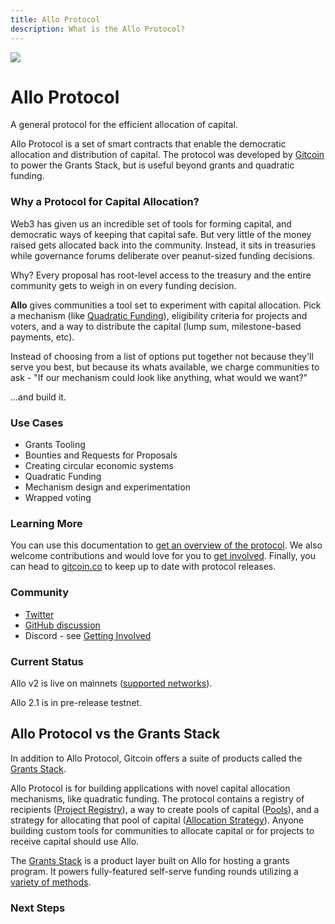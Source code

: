 ```yaml
---
title: Allo Protocol
description: What is the Allo Protocol?
---
```


<div className="mb-12 mt-16 flex flex-col items-center">
  <img src="/Allo_Logomark_Green.png" className="max-h-16 mb-3" />
  <h1 className="font-extrabold text-4xl title">Allo Protocol</h1>
  <p className="text-xl">A general protocol for the efficient allocation of capital.</p>
</div>

Allo Protocol is a set of smart contracts that enable the democratic allocation
and distribution of capital. The protocol was developed by [ Gitcoin
](https://www.gitcoin.co/) to power the Grants Stack, but is useful beyond
grants and quadratic funding.

### Why a Protocol for Capital Allocation?

Web3 has given us an incredible set of tools for forming capital, and
democratic ways of keeping that capital safe. But very little of the money raised gets
allocated back into the community. Instead, it sits in treasuries while governance forums
deliberate over peanut-sized funding decisions.

Why?
Every proposal has root-level access to the treasury and the entire
community gets to weigh in on every funding decision.

**Allo** gives communities a tool set to experiment with capital allocation. Pick
a mechanism (like [Quadratic Funding](https://support.gitcoin.co/gitcoin-knowledge-base/gitcoin-grants-program/mechanisms/quadratic-funding)),
eligibility criteria for projects and voters, and a way to distribute the capital
(lump sum, milestone-based payments, etc).

Instead of choosing from a list of options put together not because they'll serve
you best, but because its whats available, we charge communities to ask - "If our
mechanism could look like anything, what would we want?"

...and build it.

### Use Cases

- Grants Tooling
- Bounties and Requests for Proposals
- Creating circular economic systems
- Quadratic Funding
- Mechanism design and experimentation
- Wrapped voting

### Learning More

You can use this documentation to [get an overview of the
protocol](/overview). We also welcome contributions and would love for
you to [get involved](development/getting-involved.md). Finally, you can head to
[gitcoin.co](https://www.gitcoin.co) to keep up to date with protocol releases.

### Community

- [ Twitter ](https://twitter.com/alloprotocol)
- [ GitHub discussion ](https://github.com/orgs/allo-protocol/discussions)
- Discord - see [Getting Involved ](development/getting-involved.md)

### Current Status

Allo v2 is live on mainnets ([supported networks](https://github.com/allo-protocol/allo-v2/blob/main/contracts/README.md)).

Allo 2.1 is in pre-release testnet.


## Allo Protocol vs the Grants Stack

In addition to Allo Protocol, Gitcoin offers a suite of products called the
[Grants Stack](https://www.gitcoin.co/grants-stack).

Allo Protocol is for building applications with novel capital allocation
mechanisms, like quadratic funding. The protocol contains a registry of
recipients ([Project Registry](https://docs.allo.gitcoin.co/overview/registry)), a way to create
pools of capital ([Pools](https://docs.allo.gitcoin.co/overview/pool)), and a strategy
for allocating that pool of capital ([Allocation
Strategy](https://docs.allo.gitcoin.co/overview/allocation-strategy)). Anyone building
custom tools for communities to allocate capital or for projects to receive
capital should use Allo.

The [Grants Stack](https://www.gitcoin.co/grants-stack) is a product layer built
on Allo for hosting a grants program. It powers fully-featured self-serve funding 
rounds utilizing a [variety of methods](https://support.gitcoin.co/gitcoin-knowledge-base/gitcoin-grants-program/mechanisms).

### Next Steps


<Cards>
  <Card title="Conceptual Overview" href="/overview" />
  <Card title="Contracts" href="https://github.com/allo-protocol/allo-v2/tree/main/contracts" />
  <Card title="Getting Involved" href="/development/getting-involved" />
</Cards>
